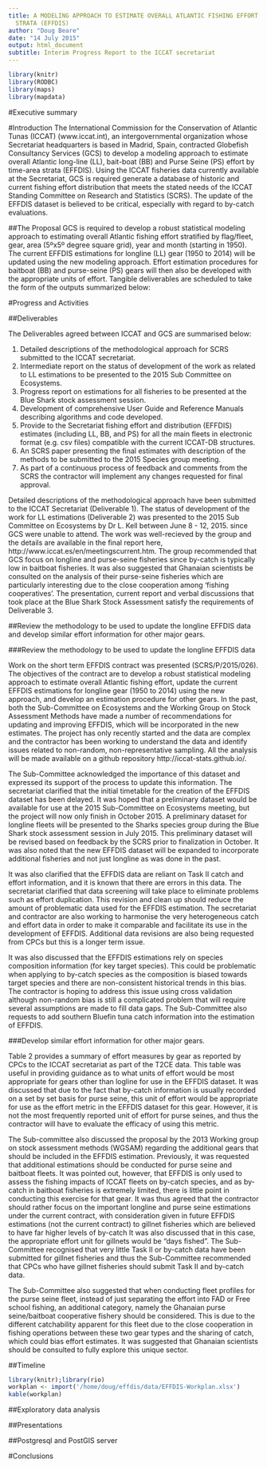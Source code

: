 ```yaml
---
title: A MODELING APPROACH TO ESTIMATE OVERALL ATLANTIC FISHING EFFORT BY TIME-AREA
  STRATA (EFFDIS)
author: "Doug Beare"
date: "14 July 2015"
output: html_document
subtitle: Interim Progress Report to the ICCAT secretariat
---
```


```r
library(knitr)
library(RODBC)
library(maps)
library(mapdata)
```

#Executive summary


#Introduction
The International Commission for the Conservation of Atlantic Tunas (ICCAT) (www.iccat.int), an intergovernmental organization whose Secretariat headquarters is based in Madrid, Spain, contracted Globefish Consultancy Services (GCS) to develop a modeling approach to estimate overall Atlantic long-line (LL), bait-boat (BB) and Purse Seine (PS) effort by time-area strata (EFFDIS). Using the ICCAT fisheries data currently available at the Secretariat, GCS is required generate a database of historic and current fishing effort distribution that meets the stated needs of the ICCAT Standing Committee on Research and Statistics (SCRS).  The update of the EFFDIS dataset is believed to be critical, especially with regard to by-catch evaluations.  

##The Proposal
GCS is required to develop a robust statistical modeling approach to estimating overall Atlantic fishing effort stratified by flag/fleet, gear, area (5ºx5º degree square grid), year and month (starting in 1950).  The current EFFDIS estimations for longline (LL) gear (1950 to 2014) will be updated using the new modeling approach.  Effort estimation procedures for baitboat (BB) and purse-seine (PS) gears will then also be developed with the appropriate units of effort. Tangible deliverables are scheduled to take the form of the outputs summarized below:


#Progress and Activities

##Deliverables

The Deliverables agreed between ICCAT and GCS are summarised below: 

1. Detailed descriptions of the methodological approach for SCRS submitted to the ICCAT secretariat.
2. Intermediate report on the status of development of the work as related to LL estimations to be presented to the 2015 Sub Committee on Ecosystems.
3. Progress report on estimations for all fisheries to be presented at the Blue Shark stock assessment session.
4. Development of comprehensive User Guide and Reference Manuals describing algorithms and code developed. 
5. Provide to the Secretariat fishing effort and distribution (EFFDIS) estimates (including LL, BB, and PS) for all the main fleets in electronic format (e.g. csv files) compatible with the current ICCAT-DB structures. 
6. An SCRS paper presenting the final estimates with description of the methods to be submitted to the 2015 Species group meeting.
7. As part of a continuous process of feedback and comments from the SCRS the contractor will implement any changes requested for final approval.

Detailed descriptions of the methodological approach have been submitted to the ICCAT Secretariat (Deliverable 1). The status of development of the work for LL estimations (Deliverable 2) was presented to the 2015 Sub Committee on Ecosystems by Dr L. Kell between June 8 - 12, 2015. since GCS were unable to attend. The work was well-recieved by the group and the details are available in the final report here, http://www.iccat.es/en/meetingscurrent.htm. The group recommended that GCS focus on longline and purse-seine fisheries since by-catch is typically low in baitboat fisheries. It was also suggested that Ghanaian scientists be consulted on the analysis of their purse-seine fisheries which are particularly interesting due to the close cooperation among 'fishing cooperatives'. The presentation, current report and verbal discussions that took place at the Blue Shark Stock Assessment satisfy the requirements of Deliverable 3. 

##Review the methodology to be used to update the longline EFFDIS data and develop similar effort information for other major gears. 

###Review the methodology to be used to update the longline EFFDIS data
 
Work on the short term EFFDIS contract was presented (SCRS/P/2015/026). The objectives of the contract are to develop a robust statistical modeling approach to estimate overall Atlantic fishing effort, update the current EFFDIS estimations for longline gear (1950 to 2014) using the new approach, and develop an estimation procedure for other gears.  In the past, both the Sub-Committee on Ecosystems and the Working Group on Stock Assessment Methods have made a number of recommendations for updating and improving EFFDIS, which will be incorporated in the new estimates. The project has only recently started and the data are complex and the contractor has been working to understand the data and identify issues related to non-random, non-representative sampling. All the analysis will be made available on a github repository http://iccat-stats.github.io/. 

The Sub-Committee acknowledged the importance of this dataset and expressed its support of the process to update this information. The secretariat clarified that the initial timetable for the creation of the EFFDIS dataset has been delayed. It was hoped that a preliminary dataset would be available for use at the 2015 Sub-Committee  on Ecosystems meeting, but the project will now only finish in October 2015. A preliminary dataset for longline fleets will be presented to the Sharks species group during the Blue Shark stock assessment session in July 2015. This preliminary dataset will be revised based on feedback by the SCRS prior to finalization in October. It was also noted that the new EFFDIS dataset will be expanded to incorporate additional fisheries and not just longline as was done in the past.

It was also clarified that the EFFDIS data are reliant on Task II catch and effort information, and it is known that there are errors in this data. The secretariat clarified that data screening will take place to eliminate problems such as effort duplication. This revision and clean up should reduce the amount of problematic data used for the EFFDIS estimation. The secretariat and contractor are also working to harmonise the very heterogeneous catch and effort data in order to make it comparable and facilitate its use in the development of EFFDIS. Additional data revisions are also being requested from CPCs but this is a longer term issue.

It was also discussed that the EFFDIS estimations rely on species composition information (for key target species). This could be problematic when applying to by-catch species as the composition is biased towards target species and there are non-consistent historical trends in this bias. The contractor is hoping to address this issue using cross validation although non-random bias is still a complicated problem that will require several assumptions are made to fill data gaps. The Sub-Committee also requests to add southern Bluefin tuna catch information into the estimation of EFFDIS. 

###Develop similar effort information for other major gears. 

Table 2 provides a summary of effort measures by gear as reported by CPCs to the ICCAT secretariat as part of the T2CE data. This table was useful in providing guidance as to what units of effort would be most appropriate for gears other than logline for use in the EFFDIS dataset. It was discussed that due to the fact that by-catch information is usually recorded on a set by set basis for purse seine, this unit of effort would be appropriate for use as the effort metric in the EFFDIS dataset for this gear. However, it is not the most frequently reported unit of effort for purse seines, and thus the contractor will have to evaluate the efficacy of using this metric. 

The Sub-committee also discussed the proposal by the 2013 Working group on stock assessment methods (WGSAM) regarding the additional gears that should be included in the EFFDIS estimation. Previously, it was requested that additional estimations should be conducted for purse seine and baitboat fleets. It was pointed out, however, that EFFDIS is only used to assess the fishing impacts of ICCAT fleets on by-catch species, and as by-catch in baitboat fisheries is extremely limited, there is little point in conducting this exercise for that gear. It was thus agreed that the contractor should rather focus on the important longline and purse seine estimations under the current contract, with consideration given in future EFFDIS estimations (not the current contract) to gillnet fisheries which are believed to have far higher levels of by-catch It was also discussed that in this case, the appropriate effort unit for gillnets would be “days fished”. The Sub-Committee recognised that very little Task II or by-catch data have been submitted for gillnet fisheries and thus the Sub-Committee recommended that CPCs who have gillnet fisheries should submit Task II and by-catch data. 

The Sub-Committee also suggested that when conducting fleet profiles for the purse seine fleet, instead of just separating the effort into FAD or Free school fishing, an additional category, namely the Ghanaian purse seine/baitboat cooperative fishery should be considered. This is due to the different catchability apparent for this fleet due to the close cooperation in fishing operations between these two gear types and the sharing of catch, which could bias effort estimates. It was suggested that Ghanaian scientists should be consulted to fully explore this unique sector.



















##Timeline
```r
library(knitr);library(rio)
workplan <- import('/home/doug/effdis/data/EFFDIS-Workplan.xlsx')
kable(workplan)
```







##Exploratory data analysis

##Presentations

##Postgresql and PostGIS server


#Conclusions